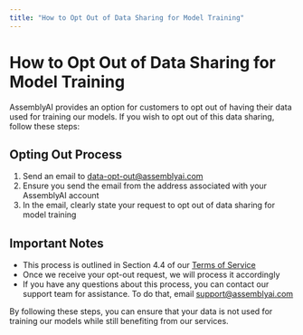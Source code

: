 ```yaml
---
title: "How to Opt Out of Data Sharing for Model Training"
---
```


# How to Opt Out of Data Sharing for Model Training

AssemblyAI provides an option for customers to opt out of having their data used for training our models. If you wish to opt out of this data sharing, follow these steps:

## Opting Out Process

1. Send an email to [data-opt-out@assemblyai.com](mailto:data-opt-out@assemblyai.com)
2. Ensure you send the email from the address associated with your AssemblyAI account
3. In the email, clearly state your request to opt out of data sharing for model training

## Important Notes

- This process is outlined in Section 4.4 of our [Terms of Service](https://www.assemblyai.com/legal/terms-of-service)
- Once we receive your opt-out request, we will process it accordingly
- If you have any questions about this process, you can contact our support team for assistance. To do that, email support@assemblyai.com

By following these steps, you can ensure that your data is not used for training our models while still benefiting from our services.